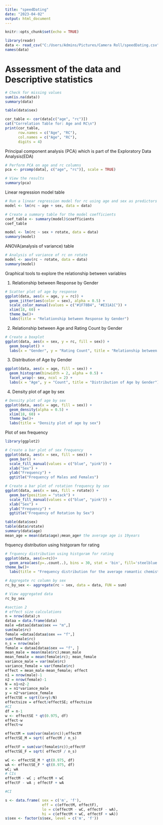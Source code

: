 ---
title: "speedDating"
date: "2023-04-02"
output: html_document
---

```{r setup, include=FALSE}
knitr::opts_chunk$set(echo = TRUE)
```


```{r, message=FALSE, warning=FALSE}
library(readr)
data <- read_csv("C:/Users/Admins/Pictures/Camera Roll/speedDating.csv")
names(data)
```


# Assessment of the data and Descriptive statistics

```{r}
# Check for missing values
sum(is.na(data))
summary(data)

```



```{r}
table(data$sex)
```


```{r}
cor_table <- cor(data[c("age", "rc")])
cat("Correlation Table for: Age and RC\n")
print(cor_table, 
      row.names = c("Age", "RC"), 
      col.names = c("Age", "RC"), 
      digits = 4)

```

Principal component analysis (PCA) which is part of the Exploratory Data Analysis(EDA)

```{r}

# Perform PCA on age and rc columns
pca <- prcomp(data[, c("age", "rc")], scale = TRUE)

# View the results
summary(pca)

```
Linear regression model table

```{r}
# Run a linear regression model for rc using age and sex as predictors
model <- lm(rc ~ age + sex, data = data)

# Create a summary table for the model coefficients
coef_table <- summary(model)$coefficients
coef_table
```


```{r}
model <- lm(rc ~ sex + rotate, data = data)
summary(model)

```

ANOVA(analysis of variance) table

```{r}
# Analysis of variance of rc on rotate
model <- aov(rc ~ rotate, data = data)
summary(model)

```

Graphical tools to explore the relationship between variables

1. Relationship between Response by Gender


```{r, message=FALSE, warning=FALSE}
# Scatter plot of age by response
ggplot(data, aes(x = age, y = rc)) +
  geom_jitter(aes(color = sex), alpha = 0.5) +
  scale_color_manual(values = c("#1F78B4", "#E31A1C")) +
  xlim(18, 60) +
  theme_bw()+
  labs(title = "Relationship between Response by Gender")

```
2. Relationship between Age and Rating Count by Gender

```{r}
# Create a boxplot
ggplot(data, aes(x = sex, y = rc, fill = sex)) +
  geom_boxplot() +
  labs(x = "Gender", y = "Rating Count", title = "Relationship between Age and Rating Count by Gender")

```
3. Distribution of Age by Gender

```{r}
ggplot(data, aes(x = age, fill = sex)) +
  geom_histogram(binwidth = 2, alpha = 0.5) +
  facet_wrap(~ sex, ncol = 2) +
  labs(x = "Age", y = "Count", title = "Distribution of Age by Gender")+ theme_bw()

```
4. Density plot of age by sex

```{r}
# Density plot of age by sex
ggplot(data, aes(x = age, fill = sex)) +
  geom_density(alpha = 0.5) +
  xlim(18, 60) +
  theme_bw()+
  labs(title = "Density plot of age by sex")
```
Plot of sex frequency 

```{r}
library(ggplot2)

# Create a bar plot of sex frequency
ggplot(data, aes(x = sex, fill = sex)) +
  geom_bar() +
  scale_fill_manual(values = c("blue", "pink")) +
  xlab("Sex") +
  ylab("Frequency") +
  ggtitle("Frequency of Males and Females")

```


```{r}
# Create a bar plot of rotation frequency by sex
ggplot(data, aes(x = sex, fill = rotate)) +
  geom_bar(position = "stack") +
  scale_fill_manual(values = c("blue", "pink")) +
  xlab("Sex") +
  ylab("Frequency") +
  ggtitle("Frequency of Rotation by Sex")

```


```{r}
table(data$sex)
table(data$rotate)
summary(data$age)
mean_age = mean(data$age);mean_age# the average age is 19years
```

frquency distribution using histgoram for rating

```{r}
# frquency distribution using histgoram for rating
ggplot(data, aes(x=rc))+
  geom_area(aes(y=..count..), bins = 30, stat = 'bin', fill='steelblue')+
theme_bw()+
  labs(title = "Frequency distribution for the average romantic chemistry rating of respondents")
```


```{r}
# Aggregate rc column by sex
rc_by_sex <- aggregate(rc ~ sex, data = data, FUN = sum)

# View aggregated data
rc_by_sex

```


```{r}
#section 2
# effect size calculations
n = nrow(data);n
dataa = data.frame(data)
male =dataa[dataa$sex == "m",]
sum(male$rc)
female =dataa[dataa$sex == "f",]
sum(female$rc)
n_s = nrow(male)
female = dataa[dataa$sex == "f", ]
mean_male = mean(male$rc);mean_male
mean_female = mean(female$rc); mean_female
variance_male = var(male$rc)
variance_female = var(female$rc)
effect = mean_male-mean_female; effect
n1 = nrow(male)-1
n2 = nrow(female)-1
N = n1+n2-2
x = n1*variance_male
y = n2*variance_female
effectSE = sqrt((x+y)/N)
effectsize = effect/effectSE; effectsize
#CI
df = n-1
w <- effectSE * qt(0.975, df)
effect-w
effect+w

effectM = sum(var(male$rc));effectM
effectSE_M = sqrt( effectM / n_s)

effectF = sum(var(female$rc));effectF
effectSE_F = sqrt( effectF / n_s)

wC <- effectSE_M * qt(0.975, df)
wA <- effectSE_F * qt(0.975, df)
wC; wA
# CIs
effectM - wC ; effectM + wC
effectF - wA ; effectF + wA

#CI

s <- data.frame( sex = c('m', 'f'),
                 eff = c(effectM, effectF),
                 lo = c(effectM - wC, effectF - wA),
                 hi = c(effectM + wC, effectF + wA))
s$sex <- factor(s$sex, level = c('m', 'f'))
```


